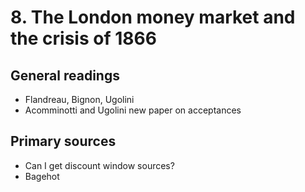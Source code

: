 # 8. The London money market and the crisis of 1866

## General readings

+ Flandreau, Bignon, Ugolini
+ Acomminotti and Ugolini new paper on acceptances

## Primary sources

+ Can I get discount window sources?
+ Bagehot
